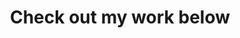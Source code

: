 ---
title: "Check out my work below"
publishedAt: "2024-04-08"
images:
  - "/images/projects/project-01/video-01.mp4"
---